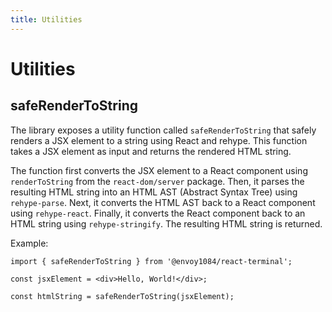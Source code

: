 ```yaml
---
title: Utilities
---
```


# Utilities

## safeRenderToString

The library exposes a utility function called `safeRenderToString` that safely renders a JSX element to a string using React and rehype. This function takes a JSX element as input and returns the rendered HTML string.

The function first converts the JSX element to a React component using `renderToString` from the `react-dom/server` package. Then, it parses the resulting HTML string into an HTML AST (Abstract Syntax Tree) using `rehype-parse`. Next, it converts the HTML AST back to a React component using `rehype-react`. Finally, it converts the React component back to an HTML string using `rehype-stringify`. The resulting HTML string is returned.

Example:

```tsx
import { safeRenderToString } from '@envoy1084/react-terminal';

const jsxElement = <div>Hello, World!</div>;

const htmlString = safeRenderToString(jsxElement);
```
